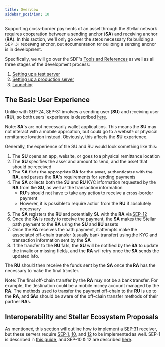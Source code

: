 ```yaml
---
title: Overview
sidebar_position: 10
---
```



Supporting cross-border payments of an asset through the Stellar network requires cooperation between a sending anchor (**SA**) and receiving anchor (**RA**). In this section, we'll only go over the steps necessary for building a SEP-31 receiving anchor, but documentation for building a sending anchor is in development.

Specifically, we will go over the SDF's [Tools and References](./reference-implementations.mdx) as well as all three stages of the development process:

1. [Setting up a test server](./setting-up-test-server.mdx)
1. [Setting up a production server](./setting-up-production-server.mdx)
1. [Launching](./launch.mdx)

## The Basic User Experience

Unlike with SEP-24, SEP-31 involves a sending user (**SU**) and receiving user (**RU**), so both users' experience is described [here](../../anchoring-assets/enabling-cross-border-payments/setting-up-test-server/#stellar-docsearch-form).

<Alert>

Note: **SA**'s are not necessarily wallet applications. This means the **SU** may not interact with a mobile application, but could go to a website or physical remittance location instead. Obviously, this affects the **SU** experience.

</Alert>

Generally, the experience of the SU and RU would look something like this:

1. The **SU** opens an app, website, or goes to a physical remittance location
1. The **SU** specifies the asset and amount to send, and the asset that should be received
1. The **SA** finds the appropriate **RA** for the asset, authenticates with the **RA**, and parses the **RA**'s requirements for sending payments
1. The **SA** collects both the **SU** and **RU** KYC information requested by the **RA** from the **SU**, as well as the transaction information
   - **RU**'s should not have to take any action to receive a cross-border payment
   - However, it is possible to require action from the **RU** if absolutely necessary
1. The **SA** registers the **RU** and potentially **SU** with the **RA** via [SEP-12](https://github.com/stellar/stellar-protocol/blob/master/ecosystem/sep-0012.md)
1. Once the **RA** is ready to receive the payment, the **SA** makes the Stellar path payment to the **RA** using the **SU** and **RU** assets
1. Once the **RA** receives the path payment, it attempts make the associated off-chain transfer (usually bank transfer) using the KYC and transaction information sent by the **SA**
1. If the transfer to the **RU** fails, the **SU** will be notified by the **SA** to update the invalid or missing fields, and the **RA** will retry once the **SA** sends the updated info.

The **RU** should then receive the funds sent by the **SA** once the **RA** has the necessary to make the final transfer.

<Alert>

Note: The final off-chain transfer by the **RA** may not be a bank transfer. For example, the destination could be a mobile money account managed by the **RA**. The methods used to transfer the payment off-chain to the **RU** is up to the **RA**, and **SA**s should be aware of the off-chain transfer methods of their partner **RA**s.

</Alert>

## Interoperability and Stellar Ecosystem Proposals

As mentioned, this section will outline how to implement a [SEP-31](https://github.com/stellar/stellar-protocol/blob/master/ecosystem/sep-0031.md) receiver, but these servers require [SEP-1](https://github.com/stellar/stellar-protocol/blob/master/ecosystem/sep-0001.md), [10](https://github.com/stellar/stellar-protocol/blob/master/ecosystem/sep-0010.md), and [12](https://github.com/stellar/stellar-protocol/blob/master/ecosystem/sep-0012.md) to be implemented as well. SEP-1 is described in [this guide](../../issuing-assets/publishing-asset-info.mdx), and SEP-10 & 12 are described [here](../../anchoring-assets/enabling-cross-border-payments/setting-up-test-server.mdx#authentication).
